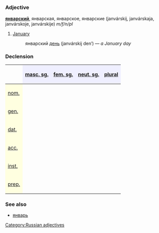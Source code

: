 =={{ru}}==
[[Category:Russian adjectives]]
===Adjective===
'''[[январский]]''', январская, январское, январские (janvárskij, janvárskaja, janvárskoje, janvárskije) ''m/f/n/pl''

#[[January]]
#: январский [[день]] (janvárskij den’) — ''a January day''

===Declension===
{| border="1" cellpadding="4" cellspacing="0"
!
! style="background-color: #EFEFFF" align="center"|[[masculine|masc. sg.]]
! style="background-color: #EFEFFF" align="center"|[[feminine|fem. sg.]]
! style="background-color: #EFEFFF" align="center"|[[neuter|neut. sg.]]
! style="background-color: #EFEFFF" align="center"|[[plural]]
|-
! style="background-color: #FFFFE0" align="left"|[[nominative case|nom.]]
| align="center"|{{Unicode|янва́рский}}
| align="center"|{{Unicode|янва́рская}}
| align="center"|{{Unicode|янва́рское}}
| align="center"|{{Unicode|янва́рские}}
|-
! style="background-color: #FFFFE0" align="left"|[[genitive case|gen.]]
| align="center"|{{Unicode|янва́рского}}
| align="center"|{{Unicode|янва́рской}}
| align="center"|{{Unicode|янва́рского}}
| align="center"|{{Unicode|янва́рских}}
|-
! style="background-color: #FFFFE0" align="left"|[[dative case|dat.]]
| align="center"|{{Unicode|янва́рскому}}
| align="center"|{{Unicode|янва́рской}}
| align="center"|{{Unicode|янва́рскому}}
| align="center"|{{Unicode|янва́рским}}
|-
! style="background-color: #FFFFE0" align="left"|[[accusative case|acc.]]
| align="center"|{{Unicode|янва́рский,</br>янва́рского}}
| align="center"|{{Unicode|янва́рскую}}
| align="center"|{{Unicode|янва́рского}}
| align="center"|{{Unicode|янва́рские,</br>янва́рских}}
|-
! style="background-color: #FFFFE0" align="left"|[[instrumental case|inst.]]
| align="center"|{{Unicode|янва́рским}}
| align="center"|{{Unicode|янва́рской,</br>янва́рскою}}
| align="center"|{{Unicode|янва́рским}}
| align="center"|{{Unicode|янва́рскими}}
|-
! style="background-color: #FFFFE0" align="left"|[[prepositional case|prep.]]
| align="center"|{{Unicode|о янва́рском}}
| align="center"|{{Unicode|о янва́рской}}
| align="center"|{{Unicode|о янва́рском}}
| align="center"|{{Unicode|о янва́рских}}
|}

===See also===
*[[январь]]